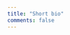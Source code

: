 ```yaml
---
title: "Short bio"
comments: false
---
```


<!-- ### Current position -->

<!-- I started my faculty career in 2009 as Assistant Professor in the [Department of Epidemiology and Biostatistics](http://www.publichealth.uga.edu/epibio/), -->

<!-- [College of Public Health](http://www.publichealth.uga.edu/), at the [University of Georgia (UGA)](http://www.uga.edu/). I am currently (full) Professor and Associate Department Head.  -->

<!-- I have adjunct appointments in UGA's [School of Ecology](https://www.ecology.uga.edu/directory/andreas-handel/) and the [Department of Epidemiology, Rollins School of Public Health](http://sph.emory.edu/faculty/profile/#AHANDEL) at [Emory University](http://www.emory.edu/). I am also a Member of UGA's [Institute of Bioinformatics](http://iob.uga.edu/faculty/) and [Center for the Ecology of Infectious Diseases](https://www.ceid.uga.edu/). -->

<!-- ### Research focus -->

<!-- I work on data analytics and modeling of infectious diseases, mainly influenza, tuberculosis and norovirus. Lately, I have also worked a lot on COVID-19. I uses mathematical models, computational simulations and statistical analysis to understand the dynamics of pathogens on different spatial and temporal scales. I work both on the within-host level (the immunology, virology, microbiology scale) and the population level (the epidemiology, ecology, evolution scale). The ultimate goal of my work is to help design better intervention and control strategies against infectious diseases, both for individual patients and on the population level. -->

<!-- Descriptions of some current research projects can be found [on my research group website](https://handelgroup.uga.edu/). Slides for recent talks and presentations are located on this website and [can be found here](https://www.andreashandel.com/presentations/). -->

<!-- ### Previous positions -->

<!-- From 2004 - 2009, I was a Postdoctoral Fellow in the [Department of Biology](http://www.biology.emory.edu/)  -->

<!-- at [Emory University](http://www.emory.edu/) in the group of [Rustom Antia](http://www.biology.emory.edu/Antia/). During my Postdoc I made the transition from physics to infectious disease modeling.  -->

<!-- From 1999 - 2004, I did a PhD in theoretical physics at the [Center for Nonlinear Science](http://cns.physics.gatech.edu/) and  -->

<!-- [School of Physics](http://www.physics.gatech.edu/), [Georgia Institute of Technology](http://www.gatech.edu/).  -->

<!-- I worked with [Roman Grigoriev](http://www.cns.gatech.edu/~roman/) on the topic of localized control of spatially extended, nonlinear dynamical systems.  -->

<!-- I grew up in Germany and started my undergrad studies in 1996 at the [University of Stuttgart](http://www.uni-stuttgart.de/en/), in [Physics](https://www.f08.uni-stuttgart.de/en/physics/). I received my B.S. (or what could be considered the German equivalent) in 1999, after which I moved to the U.S. -->

<!-- ### Additional, completely irrelevant information  -->

<!-- My current [Erdős number](http://en.wikipedia.org/wiki/Erd%C5%91s_number) is (as far as I'm aware) __4__.  -->

<!-- (Paul Erdős -> Ernst Gabor Straus -> Raymond M. Redheffer -> Sergei S. Pilyugin -> Andreas Handel). -->

::: grid
```{=html}
<script type="text/javascript">
(function(window, document, dataLayerName, id) {
window[dataLayerName]=window[dataLayerName]||[],window[dataLayerName].push({start:(new Date).getTime(),event:"stg.start"});var scripts=document.getElementsByTagName('script')[0],tags=document.createElement('script');
function stgCreateCookie(a,b,c){var d="";if(c){var e=new Date;e.setTime(e.getTime()+24*c*60*60*1e3),d="; expires="+e.toUTCString()}document.cookie=a+"="+b+d+"; path=/"}
var isStgDebug=(window.location.href.match("stg_debug")||document.cookie.match("stg_debug"))&&!window.location.href.match("stg_disable_debug");stgCreateCookie("stg_debug",isStgDebug?1:"",isStgDebug?14:-1);
var qP=[];dataLayerName!=="dataLayer"&&qP.push("data_layer_name="+dataLayerName),isStgDebug&&qP.push("stg_debug");var qPString=qP.length>0?("?"+qP.join("&")):"";
tags.async=!0,tags.src="https://r-heller.containers.piwik.pro/"+id+".js"+qPString,scripts.parentNode.insertBefore(tags,scripts);
!function(a,n,i){a[n]=a[n]||{};for(var c=0;c<i.length;c++)!function(i){a[n][i]=a[n][i]||{},a[n][i].api=a[n][i].api||function(){var a=[].slice.call(arguments,0);"string"==typeof a[0]&&window[dataLayerName].push({event:n+"."+i+":"+a[0],parameters:[].slice.call(arguments,1)})}}(i[c])}(window,"ppms",["tm","cm"]);
})(window, document, 'dataLayer', 'e810ea46-87c0-47dd-98a9-4a8de4b7572d');
</script>
```
:::
